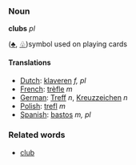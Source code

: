 ===Noun===
'''clubs''' ''pl''

([[♣]], [[♧]])symbol used on playing cards

====Translations====
*[[Dutch]]: [[klaveren]] ''f, pl''
*[[French]]: [[trèfle]] ''m''
*[[German]]: [[Treff]] ''n'', [[Kreuzzeichen]] ''n''
*[[Polish]]: [[trefl]] ''m''
*[[Spanish]]: [[bastos]] ''m, pl''

===Related words===
* [[club]]